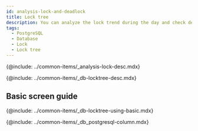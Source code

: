 ```yaml
---
id: analysis-lock-and-deadlock
title: Lock tree
description: You can analyze the lock trend during the day and check deadlocked queries.
tags:
  - PostgreSQL
  - Database
  - Lock
  - Lock tree
---
```



<!-- Overview-->

{@include: ../common-items/_analysis-lock-desc.mdx} 

<!-- 락트리-->

{@include: ../common-items/_db-locktree-desc.mdx} 

## Basic screen guide

{@include: ../common-items/_db-locktree-using-basic.mdx}  

<!-- 락트리 컬럼 정보-->

{@include: ../common-items/_db_postgresql-column.mdx}
